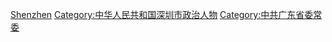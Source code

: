 [[Category:广东省地级市市委书记|Shenzhen]]
[[Category:中华人民共和国深圳市政治人物|Category:中华人民共和国深圳市政治人物]]
[[Category:中共广东省委常委|Category:中共广东省委常委]]